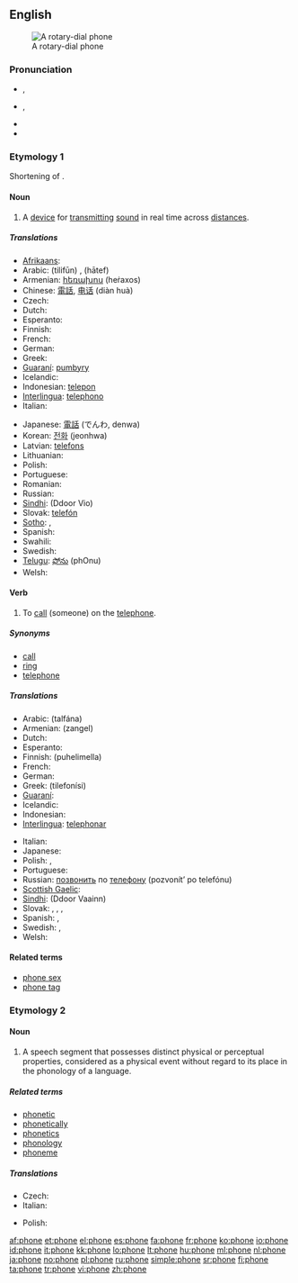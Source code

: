 {{wikipedia}}
{{also|-phone}}
==English==
[[Image:Dialog gr 1972.jpg|thumb|right|A rotary-dial phone]]

===Pronunciation===
* {{a|UK}} {{IPA|/ˈfəʊn/}}, {{SAMPA|/"f@Un/}}
* {{a|US}} {{IPA|/ˈfoʊn/}}, {{SAMPA|/"foUn/}}
* {{audio|en-us-phone.ogg|Audio (US)}}
* {{rhymes|əʊn}}

===Etymology 1===
Shortening of {{term|telephone}}.

====Noun====
{{en-noun}}

# A [[device]] for [[transmit]]ting [[sound]] in real time across [[distance]]s.

=====Translations=====
{{trans-top|A device for transmitting sound (telephone)}}
* [[Afrikaans]]: {{t+|af|telefoon|xs=Afrikaans}}
* Arabic: {{Arab|[[تلفون]]}} (tilifūn) {{m}}, {{Arab|[[هاتف]]}} (hātef) {{m}}
* Armenian: [[հեռախոս]] (heṙaxos)
* Chinese: [[電話]], [[电话]] (diàn huà)
* Czech: {{t+|cs|telefon|m}}
* Dutch: {{t+|nl|telefoon|m}}
* Esperanto: {{t-|eo|telefono|xs=Esperanto}}
* Finnish: {{t+|fi|puhelin}}
* French: {{t+|fr|téléphone|m}}
* German: {{t+|de|Telefon|n}}
* Greek: {{t+|el|τηλέφωνο|n|tr=tiléfono}}
* [[Guaraní]]: [[pumbyry]]
* Icelandic: {{t+|is|sími|m}}
* Indonesian: [[telepon]]
* [[Interlingua]]: [[telephono]]
* Italian: {{t+|it|telefono|m}}
{{trans-mid}}
* Japanese: [[電話]] (でんわ, denwa)
* Korean: [[전화]] (jeonhwa)
* Latvian: [[telefons]] {{m}}
* Lithuanian: {{t+|lt|telefonas|m|xs=Lithuanian}}
* Polish: {{t+|pl|telefon|m}}
* Portuguese: {{t+|pt|telefone|m}}
* Romanian: {{t+|ro|telefon|n}}
* Russian: {{t+|ru|телефон|m|tr=telefón}}
* [[Sindhi]]: {{sd-Arab|[[ڏُور وايو]]}} (Ddoor Vio) {{m}}
* Slovak: [[telefón#Slovak|telefón]] {{m}}
* [[Sotho]]: {{t|st|mohala|xs=Sotho}},  {{t-|st|telefono|xs=Sotho}}
* Spanish: {{t+|es|teléfono|m}}
* Swahili: {{t+|sw|simu|xs=Swahili}}
* Swedish: {{t+|sv|telefon|c}}
* [[Telugu]]: [[ఫోను]] (phOnu)
* Welsh: {{t|cy|ffôn|f|xs=Welsh}}
{{trans-bottom}}

====Verb====
{{en-verb|phon|ing}}

# {{transitive}} To [[call]] (someone) on the [[telephone]].

=====Synonyms=====
* [[call]]
* [[ring]]
* [[telephone]]

=====Translations=====
{{trans-top|to call (someone) on the telephone}}
* Arabic: {{t-|ar|تلفن}} (talfána)
* Armenian: {{t-|hy|զանգել}} (zangel)
* Dutch: {{t+|nl|telefoneren}}
* Esperanto: {{t-|eo|telefoni|xs=Esperanto}}
* Finnish: {{t+|fi|soittaa}} (puhelimella)
* French: {{t+|fr|téléphoner}}
* German: {{t+|de|anrufen}}
* Greek: {{t-|el|τηλεφωνήσει}} (tilefonísi)
* [[Guaraní]]: {{t-|gn|mopumbyry|xs=Guaraní}}
* Icelandic: {{t+|is|hringja}}
* Indonesian: {{t-|id|telepon|xs=Indonesian}}
* [[Interlingua]]: [[telephonar]]
{{trans-mid}}
* Italian: {{t+|it|telefonare}}
* Japanese: {{t-|ja|denwa}}
* Polish: {{t+|pl|dzwonić}}, {{t+|pl|telefonować}}
* Portuguese: {{t-|pt|telefonar}}
* Russian: [[позвонить]] по [[телефон|телефону]] (pozvonít’ po telefónu)
* [[Scottish Gaelic]]: {{t-|gd|fòn|xs=Scottish Gaelic}}
* [[Sindhi]]: {{t-|sd|ڏُور وائڻُ|sc=Arab|xs=Sindhi}} (Ddoor Vaainn)
* Slovak: {{t-|sk|telefonovať}}, {{t-|sk|zatelefonovať}}, {{t-|sk|volať}}, {{t-|sk|zavolať}}
* Spanish: {{t-|es|telefonear}},  {{t|es|llamar por teléfono}}
* Swedish: {{t+|sv|ringa}}, {{t+|sv|telefonera}}
* Welsh: {{t-|cy|ffonio|xs=Welsh}}
{{trans-bottom}}

====Related terms====
* [[phone sex]]
* [[phone tag]]

===Etymology 2===

====Noun====
{{en-noun}}

# {{linguistics}} A speech segment that possesses distinct physical or perceptual properties, considered as a physical event without regard to its place in the phonology of a language.

=====Related terms=====
* [[phonetic]]
* [[phonetically]]
* [[phonetics]]
* [[phonology]]
* [[phoneme]]

=====Translations=====
{{trans-top|speech segment}}
* Czech: {{t+|cs|hláska|f}}
* Italian: {{t-|it|fono|m}}
{{trans-mid}}
* Polish: {{t-|pl|głoska|f}}
{{trans-bottom}}

[[af:phone]]
[[et:phone]]
[[el:phone]]
[[es:phone]]
[[fa:phone]]
[[fr:phone]]
[[ko:phone]]
[[io:phone]]
[[id:phone]]
[[it:phone]]
[[kk:phone]]
[[lo:phone]]
[[lt:phone]]
[[hu:phone]]
[[ml:phone]]
[[nl:phone]]
[[ja:phone]]
[[no:phone]]
[[pl:phone]]
[[ru:phone]]
[[simple:phone]]
[[sr:phone]]
[[fi:phone]]
[[ta:phone]]
[[tr:phone]]
[[vi:phone]]
[[zh:phone]]